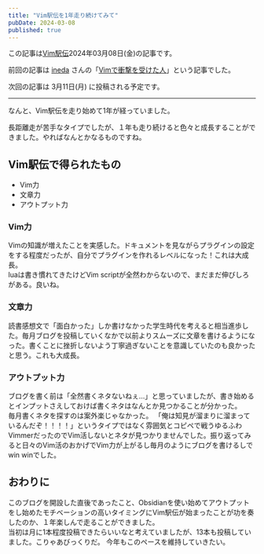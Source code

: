 ```yaml
---
title: "Vim駅伝を1年走り続けてみて"
pubDate: 2024-03-08
published: true
---
```

この記事は[Vim駅伝](https://vim-jp.org/ekiden/)2024年03月08日(金)の記事です。

前回の記事は [ineda](https://github.com/wineda) さんの「[Vimで衝撃を受けた人](https://zenn.dev/ineda/articles/6f5f7a489e0328)」という記事でした。

次回の記事は 3月11日(月) に投稿される予定です。

---

なんと、Vim駅伝を走り始めて1年が経っていました。    

長距離走が苦手なタイプでしたが、１年も走り続けると色々と成長することができました。やればなんとかなるものですね。  

## Vim駅伝で得られたもの

- Vim力
- 文章力
- アウトプット力

### Vim力

Vimの知識が増えたことを実感した。ドキュメントを見ながらプラグインの設定をする程度だったが、自分でプラグインを作れるレベルになった！これは大成長。  
luaは書き慣れてきたけどVim scriptが全然わからないので、まだまだ伸びしろがある。良いね。

### 文章力

読書感想文で「面白かった」しか書けなかった学生時代を考えると相当進歩した。毎月ブログを投稿していくなかで以前よりスムーズに文章を書けるようになった。書くことに挫折しないよう丁寧過ぎないことを意識していたのも良かったと思う。これも大成長。

### アウトプット力

ブログを書く前は「全然書くネタないねぇ...」と思っていましたが、書き始めるとインプットさえしておけば書くネタはなんとか見つかることが分かった。  
毎月書くネタを探すのは案外楽じゃなかった。
「俺は知見が溜まりに溜まっているんだぞ！！！！」というタイプではなく雰囲気とコピペで戦うゆるふわVimmerだったのでVim活しないとネタが見つかりませんでした。振り返ってみると日々のVim活のおかげでVim力が上がるし毎月のようにブログを書けるしでwin winでした。

## おわりに

このブログを開設した直後であったこと、Obsidianを使い始めてアウトプットをし始めたモチベーションの高いタイミングにVim駅伝が始まったことが功を奏したのか、１年楽しんで走ることができました。  
当初は月に1本程度投稿できたらいいなと考えていましたが、13本も投稿していました。こりゃあびっくりだ。
今年もこのペースを維持していきたい。
